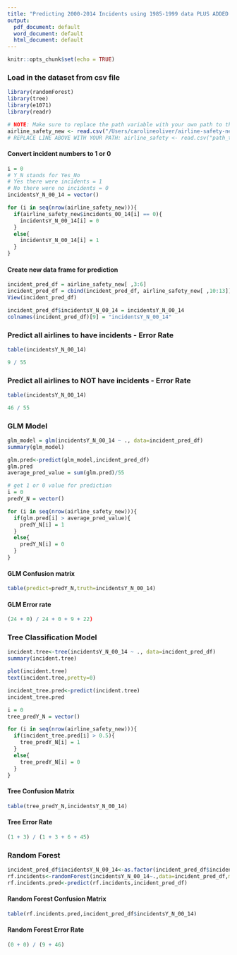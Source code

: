 ```yaml
---
title: "Predicting 2000-2014 Incidents using 1985-1999 data PLUS ADDED COLUMNS""
output:
  pdf_document: default
  word_document: default
  html_document: default
---
```


```r
knitr::opts_chunk$set(echo = TRUE)
```

### Load in the dataset from csv file
```r
library(randomForest)
library(tree)
library(e1071)
library(readr)

# NOTE: Make sure to replace the path variable with your own path to the file
airline_safety_new <- read.csv("/Users/carolineoliver/airline-safety-new.csv")
# REPLACE LINE ABOVE WITH YOUR PATH: airline_safety <- read.csv("path_to_csv_file_here")
```

#### Convert incident numbers to 1 or 0
```r
i = 0
# Y_N stands for Yes_No
# Yes there were incidents = 1
# No there were no incidents = 0
incidentsY_N_00_14 = vector()

for (i in seq(nrow(airline_safety_new))){
  if(airline_safety_new$incidents_00_14[i] == 0){
    incidentsY_N_00_14[i] = 0
  }
  else{
    incidentsY_N_00_14[i] = 1
  }
}
```

#### Create new data frame for prediction
```r
incident_pred_df = airline_safety_new[ ,3:6]
incident_pred_df = cbind(incident_pred_df, airline_safety_new[ ,10:13])
View(incident_pred_df)

incident_pred_df$incidentsY_N_00_14 = incidentsY_N_00_14
colnames(incident_pred_df)[9] = "incidentsY_N_00_14"
```

### Predict all airlines to have incidents - Error Rate
```r
table(incidentsY_N_00_14)

9 / 55
```

### Predict all airlines to NOT have incidents - Error Rate
```r
table(incidentsY_N_00_14)

46 / 55
```

### GLM Model
```r
glm_model = glm(incidentsY_N_00_14 ~ ., data=incident_pred_df)
summary(glm_model)

glm.pred<-predict(glm_model,incident_pred_df)
glm.pred
average_pred_value = sum(glm.pred)/55

# get 1 or 0 value for prediction
i = 0
predY_N = vector()

for (i in seq(nrow(airline_safety_new))){
  if(glm.pred[i] > average_pred_value){
    predY_N[i] = 1
  }
  else{
    predY_N[i] = 0
  }
}
```

#### GLM Confusion matrix
```r
table(predict=predY_N,truth=incidentsY_N_00_14)
```

#### GLM Error rate
```r
(24 + 0) / 24 + 0 + 9 + 22)
```

### Tree Classification Model
```r
incident.tree<-tree(incidentsY_N_00_14 ~ ., data=incident_pred_df)
summary(incident.tree)

plot(incident.tree)
text(incident.tree,pretty=0)

incident_tree.pred<-predict(incident.tree)
incident_tree.pred

i = 0
tree_predY_N = vector()

for (i in seq(nrow(airline_safety_new))){
  if(incident_tree.pred[i] > 0.5){
    tree_predY_N[i] = 1
  }
  else{
    tree_predY_N[i] = 0
  }
}
```

#### Tree Confusion Matrix
```r
table(tree_predY_N,incidentsY_N_00_14)
```

#### Tree Error Rate
```r
(1 + 3) / (1 + 3 + 6 + 45)
```

### Random Forest
```r
incident_pred_df$incidentsY_N_00_14<-as.factor(incident_pred_df$incidentsY_N_00_14)
rf.incidents<-randomForest(incidentsY_N_00_14~.,data=incident_pred_df,mtry=8,importance=T)
rf.incidents.pred<-predict(rf.incidents,incident_pred_df)
```

#### Random Forest Confusion Matrix
```r
table(rf.incidents.pred,incident_pred_df$incidentsY_N_00_14)
```

#### Random Forest Error Rate
```r
(0 + 0) / (9 + 46)
```
